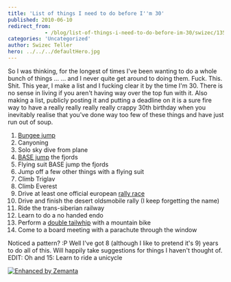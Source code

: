 ```yaml
---
title: 'List of things I need to do before I''m 30'
published: 2010-06-10
redirect_from: 
            - /blog/list-of-things-i-need-to-do-before-im-30/swizec/1359
categories: 'Uncategorized'
author: Swizec Teller
hero: ../../../defaultHero.jpg
---
```

So I was thinking, for the longest of times I've been wanting to do a whole bunch of things ... ... and I never quite get around to doing them. Fuck. This. Shit. This year, I make a list and I fucking clear it by the time I'm 30. There is no sense in living if you aren't having way over the top fun with it. Also making a list, publicly posting it and putting a deadline on it is a sure fire way to have a really really really really crappy 30th birthday when you inevitably realise that you've done way too few of these things and have just run out of soup.

1. [Bungee jump](http://en.wikipedia.org/wiki/Bungee_jumping "Bungee jumping")
2. Canyoning
3. Solo sky dive from plane
4. [BASE jump](http://en.wikipedia.org/wiki/BASE_jumping "BASE jumping") the fjords
5. Flying suit BASE jump the fjords
6. Jump off a few other things with a flying suit
7. Climb Triglav
8. Climb Everest
9. Drive at least one official european [rally race](http://en.wikipedia.org/wiki/Rallying "Rallying")
10. Drive and finish the desert oldsmobile rally (I keep forgetting the name)
11. Ride the trans-siberian railway
12. Learn to do a no handed endo
13. Perform a [double tailwhip](http://en.wikipedia.org/wiki/Tailwhip "Tailwhip") with a mountain bike
14. Come to a board meeting with a parachute through the window

Noticed a pattern? :P Well I've got 8 (although I like to pretend it's 9) years to do all of this. Will happily take suggestions for things I haven't thought of. EDIT: Oh and 15: Learn to ride a unicycle

[![Enhanced by Zemanta](http://img.zemanta.com/zemified_e.png?x-id=06bfcd19-405b-4160-9440-b74acc7d6fb9)](http://www.zemanta.com/ "Enhanced by Zemanta")